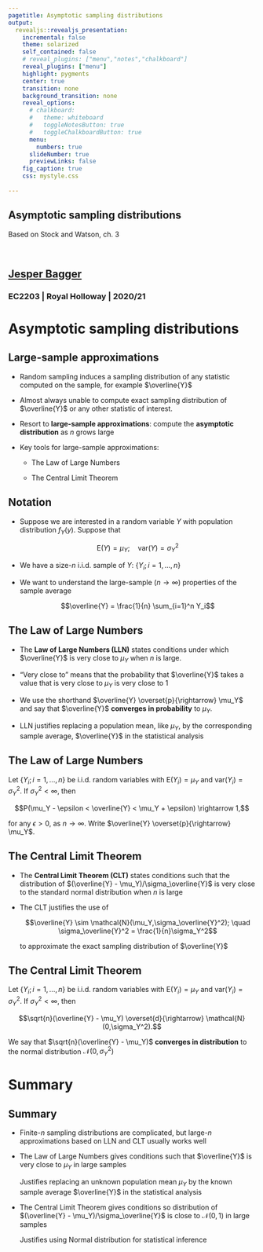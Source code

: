 ```yaml
---
pagetitle: Asymptotic sampling distributions
output: 
  revealjs::revealjs_presentation:
    incremental: false
    theme: solarized
    self_contained: false
    # reveal_plugins: ["menu","notes","chalkboard"]
    reveal_plugins: ["menu"]
    highlight: pygments
    center: true
    transition: none
    background_transition: none 
    reveal_options:
      # chalkboard:
      #   theme: whiteboard
      #   toggleNotesButton: true
      #   toggleChalkboardButton: true
      menu:
        numbers: true
      slideNumber: true
      previewLinks: false
    fig_caption: true
    css: mystyle.css
    
--- 
```


<section>

<h1>Asymptotic sampling distributions</h1>

Based on Stock and Watson, ch. 3

<br>

<h2>[Jesper Bagger](mailto:jesper.bagger@rhul.ac.uk)</h2>

<h3>EC2203 | Royal Holloway | 2020/21</h3>

</section>

# Asymptotic sampling distributions

## Large-sample approximations

- Random sampling induces a sampling distribution of any statistic computed on the sample, for example $\overline{Y}$

- Almost always unable to compute exact sampling distribution of $\overline{Y}$ or any other statistic of interest.

- Resort to **large-sample approximations**: compute the **asymptotic distribution** as $n$ grows large

- Key tools for large-sample approximations:

  - The Law of Large Numbers
  
  - The Central Limit Theorem
  
## Notation

- Suppose we are interested in a random variable $Y$ with population distribution $f_Y(y)$. Suppose that 

  $$\mathrm{E}(Y)=\mu_Y; \quad \mathrm{var}(Y) = \sigma_Y^2$$

- We have a size-$n$ i.i.d. sample of $Y$: $\{Y_i;i=1,...,n\}$

- We want to understand the large-sample ($n \rightarrow \infty$) properties of the sample average

  $$\overline{Y} = \frac{1}{n} \sum_{i=1}^n Y_i$$
  
## The Law of Large Numbers

- The **Law of Large Numbers (LLN)** states conditions under which $\overline{Y}$ is very close to $\mu_Y$ when $n$ is large.

- "Very close to" means that the probability that $\overline{Y}$ takes a value that is very close to $\mu_Y$ is very close to 1

- We use the shorthand $\overline{Y} \overset{p}{\rightarrow} \mu_Y$ and say that $\overline{Y}$ **converges in probability** to $\mu_Y$.

- LLN justifies replacing a population mean, like $\mu_Y$, by the corresponding sample average, $\overline{Y}$ in the statistical analysis

## The Law of Large Numbers

<div class="box">

Let $\{Y_i; i=1,...,n\}$ be i.i.d. random variables with $\mathrm{E}(Y_i) = \mu_Y$ and $\mathrm{var}(Y_i) = \sigma^2_Y$. If $\sigma^2_Y < \infty$, then

$$P(\mu_Y - \epsilon < \overline{Y} < \mu_Y + \epsilon) \rightarrow 1,$$

for any $\epsilon > 0$, as $n \rightarrow \infty$. Write $\overline{Y} \overset{p}{\rightarrow} \mu_Y$.

</div>

## The Central Limit Theorem

- The **Central Limit Theorem (CLT)** states conditions such that the distribution of $(\overline{Y} - \mu_Y)/\sigma_\overline{Y}$ is very close to the standard normal distribution when $n$ is large

- The CLT justifies the use of 

  $$\overline{Y} \sim \mathcal{N}(\mu_Y,\sigma_\overline{Y}^2); \quad \sigma_\overline{Y}^2 = \frac{1}{n}\sigma_Y^2$$

  to approximate the exact sampling distribution of $\overline{Y}$

<!-- - Remarkably, the approximation does not depend on the distribution of the individual $Y_i$'s in $\overline{Y}$. -->

## The Central Limit Theorem

<div class="box">

Let $\{Y_i; i=1,...,n\}$ be i.i.d. random variables with $\mathrm{E}(Y_i) = \mu_Y$ and $\mathrm{var}(Y_i) = \sigma^2_Y$. If $\sigma^2_Y < \infty$, then

$$\sqrt{n}(\overline{Y} - \mu_Y) \overset{d}{\rightarrow} \mathcal{N}(0,\sigma_Y^2).$$

We say that $\sqrt{n}(\overline{Y} - \mu_Y)$ **converges in distribution** to the normal distribution $\mathcal{N}(0,\sigma_Y^2)$

</div>

# Summary

## Summary

- Finite-$n$ sampling distributions are complicated, but large-$n$ approximations based on LLN and CLT usually works well 

- The Law of Large Numbers gives conditions such that $\overline{Y}$ is very close to $\mu_Y$ in large samples 

  Justifies replacing an unknown population mean $\mu_Y$ by the known sample average $\overline{Y}$ in the statistical analysis

- The Central Limit Theorem gives conditions so distribution of $(\overline{Y} - \mu_Y)/\sigma_\overline{Y}$ is close to $\mathcal{N}(0,1)$ in large samples

  Justifies using Normal distribution for statistical inference
